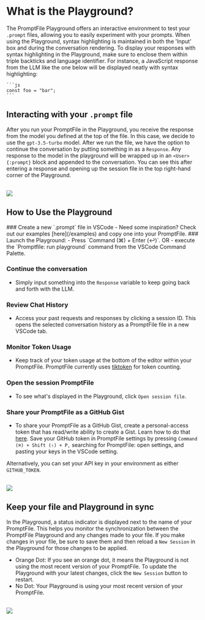 
# What is the Playground?

The PromptFile Playground offers an interactive environment to test your `.prompt` files, allowing you to easily experiment with your prompts. When using the Playground, syntax highlighting is maintained in both the 'Input' box and during the conversation rendering. To display your responses with syntax highlighting in the Playground, make sure to enclose them within triple backticks and language identifier. For instance, a JavaScript response from the LLM like the one below will be displayed neatly with syntax highlighting:

````
```js
const foo = "bar";
```
````

## Interacting with your `.prompt` file

After you run your PromptFile in the Playground, you receive the response from the model you defined at the top of the file. In this case, we decide to use the `gpt-3.5-turbo` model. After we run the file, we have the option to continue the conversation by putting something in as a `Response`. Any response to the model in the playground will be wrapped up in an `<User>{:prompt}` block and appended to the conversation. You can see this after entering a response and opening up the session file in the top right-hand corner of the Playground.

<br/>
<Image src="/screenshots/playground.gif" width={850} height={850} />

## How to Use the Playground

<Steps>
### Create a new `.prompt` file in VSCode
 - Need some inspiration? Check out our examples [here](/examples) and copy one into your PromptFile.
### Launch the Playground:
   - Press `Command (⌘) + Enter (↩)`.
   OR
   - execute the `Promptfile: run playground` command from the VSCode Command Palette.

### Continue the conversation
- Simply input something into the `Response` variable to keep going back and forth with the LLM.
### Review Chat History
- Access your past requests and responses by clicking a session ID. This opens the selected conversation history as a PromptFile file in a new VSCode tab.
### Monitor Token Usage
- Keep track of your token usage at the bottom of the editor within your PromptFile. PromptFile currently uses [tiktoken](https://github.com/openai/tiktoken) for token counting.
### Open the session PromptFile
- To see what's displayed in the Playground, click `Open session file`.
### Share your PromptFile as a GitHub Gist
- To share your PromptFile as a GitHub Gist, create a personal-access token that has read/write ability to create a Gist. Learn how to do that [here](https://docs.github.com/en/authentication/keeping-your-account-and-data-secure/managing-your-personal-access-tokens#fine-grained-personal-access-tokens). Save your GitHub token in PromptFile settings by pressing `Command (⌘) + Shift (⇧) + P,` searching for PromptFile: open settings, and pasting your keys in the VSCode setting.

Alternatively, you can set your API key in your environment as either `GITHUB_TOKEN`.

<br />
</Steps>

<style jsx global>{`
  .image-container {
    display: flex;
    justify-content: center;
  }
`}</style>
<div className="image-container">
<Image src="/screenshots/formattedPlayground.png" height={750} width={750} />
</div>


## Keep your file and Playground in sync

In the Playground, a status indicator is displayed next to the name of your PromptFile. This helps you monitor the synchronization between the PromptFile Playground and any changes made to your file. If you make changes in your file, be sure to save them and then reload a `New Session` in the Playground for those changes to be applied.

- Orange Dot: If you see an orange dot, it means the Playground is not using the most recent version of your PromptFile. To update the Playground with your latest changes, click the `New Session` button to restart.
- No Dot: Your Playground is using your most recent version of your PromptFile.
<br />
<Image src="/screenshots/playground_status.png" height={750} width={750} />
